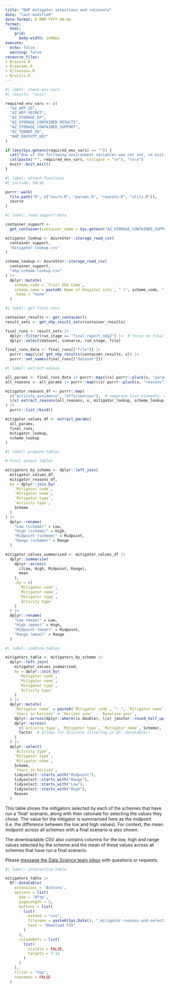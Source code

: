 ```yaml
---
title: "NHP mitigator selections and rationale"
date: "last-modified"
date-format: D MMM YYYY HH:mm
format:
  html:
    grid:
      body-width: 1400px
execute:
  echo: false
  warning: false
resource_files:
- R/azure.R
- R/params.R
- R/reasons.R
- R/utils.R
---
```


```r
#| label: check-env-vars
#| results: "asis"

required_env_vars <- c(
  "AZ_APP_ID",
  "AZ_APP_SECRET",
  "AZ_STORAGE_EP",
  "AZ_STORAGE_CONTAINER_RESULTS",
  "AZ_STORAGE_CONTAINER_SUPPORT",
  "AZ_TENANT_ID",
  "NHP_ENCRYPT_KEY"
)

if (any(Sys.getenv(required_env_vars) == "")) {
  cat("One of the following environment variables was not set, so exiting \n\n")
  cat(paste("*", required_env_vars, collapse = "\n"), "\n\n")
  knitr::knit_exit() 
}
```

```r
#| label: attach-functions
#| include: FALSE

purrr::walk(
  file.path("R", c("azure.R", "params.R", "reasons.R", "utils.R")),
  source
)
```

```r
#| label: read-support-data

container_support <- 
  get_container(container_name = Sys.getenv("AZ_STORAGE_CONTAINER_SUPPORT"))

mitigator_lookup <- AzureStor::storage_read_csv(
  container_support,
  "mitigator-lookup.csv"
)

scheme_lookup <- AzureStor::storage_read_csv(
  container_support,
  "nhp-scheme-lookup.csv"
) |> 
  dplyr::mutate(
    scheme_code = `Trust ODS Code`,
    scheme_name = paste0(`Name of Hospital site`, " (", scheme_code, ")"),
    .keep = "none"
  )
```

```r
#| label: get-final-runs

container_results <- get_container()
result_sets <- get_nhp_result_sets(container_results)

final_runs <- result_sets |>
  dplyr::filter(run_stage == "final_report_ndg2") |>  # focus on final reports
  dplyr::select(dataset, scenario, run_stage, file)

final_runs_data <- final_runs[["file"]] |>
  purrr::map(\(x) get_nhp_results(container_results, x)) |>
  purrr::set_names(final_runs[["dataset"]])
```

```r
#| label: extract-values

all_params <- final_runs_data |> purrr::map(\(x) purrr::pluck(x, "params"))
all_reasons <- all_params |> purrr::map(\(x) purrr::pluck(x, "reasons"))

mitigator_reasons_df <- purrr::map(
  c("activity_avoidance", "efficiencies"),  # separate list elements, need both
  \(x) extract_reasons(all_reasons, x, mitigator_lookup, scheme_lookup)
) |>
  purrr::list_rbind()

mitigator_values_df <- extract_params(
  all_params,
  final_runs,
  mitigator_lookup,
  scheme_lookup
)
```

```r
#| label: prepare-tables

# Final output tables

mitigators_by_scheme <- dplyr::left_join(
  mitigator_values_df,
  mitigator_reasons_df,
  by = dplyr::join_by(
    `Mitigator code`,
    `Mitigator name`,
    `Mitigator type`,
    `Activity type`,
    Scheme
  )
) |>
  dplyr::rename(
    "Low (scheme)" = Low,
    "High (scheme)" = High,
    "Midpoint (scheme)" = Midpoint,
    "Range (scheme)" = Range
  )

mitigator_values_summarised <- mitigator_values_df |>
  dplyr::summarise(
    dplyr::across(
      c(Low, High, Midpoint, Range),
      mean
    ),
    .by = c(
      `Mitigator code`,
      `Mitigator name`,
      `Mitigator type`,
      `Activity type`
    )
  ) |>
  dplyr::rename(
    "Low (mean)" = Low,
    "High (mean)" = High,
    "Midpoint (mean)" = Midpoint,
    "Range (mean)" = Range
  )
```

```r
#| label: combine-tables

mitigators_table <- mitigators_by_scheme |>
  dplyr::left_join(
    mitigator_values_summarised,
    by = dplyr::join_by(
      `Mitigator code`,
      `Mitigator name`,
      `Mitigator type`,
      `Activity type`
    )
  ) |>
  dplyr::mutate(
    `Mitigator name` = paste0(`Mitigator code`, ": ", `Mitigator name`),
    `Years in horizon` = `Horizon year` - `Baseline year`,
    dplyr::across(dplyr::where(is.double), \(x) janitor::round_half_up(x, 3)),
    dplyr::across(
      c(`Activity type`, `Mitigator type`, `Mitigator name`, Scheme),
      factor  # allows for discrete filtering in DT::datatable()
    )
  ) |>
  dplyr::select(
    `Activity type`,
    `Mitigator type`,
    `Mitigator name`,
    Scheme,
    `Years in horizon`,
    tidyselect::starts_with("Midpoint"),
    tidyselect::starts_with("Range"),
    tidyselect::starts_with("Low"),
    tidyselect::starts_with("High"),
    Reason
  )
```

This table shows the mitigators selected by each of the schemes that have run a 'final' scenario, along with their rationale for selecting the values they chose. The value for the mitigator is summarised here as the midpoint (i.e. the difference between the low and high values). For context, the mean midpoint across all schemes with a final scenario is also shown.

The downloadable CSV also contains columns for the low, high and range values selected by the scheme and the mean of these values across all schemes that have run a final scenario.

Please [message the Data Science team inbox](mailto:mlcsu.su.datascience@nhs.net) with questions or requests.

```r
#| label: interactive-table

mitigators_table |>
  DT::datatable(
    extensions = 'Buttons',
    options = list(
      dom = 'Bftp',
      pageLength = 5,
      buttons = list( 
        list(
          extend = "csv",   
          filename = paste0(Sys.Date(), "_mitigator-reasons-and-selections"),
          text = "Download CSV"
        )
      ),
      columnDefs = list(
        list(
          visible = FALSE, 
          targets = 7:12
        )
      )
    ),
    filter = "top",
    rownames = FALSE
  )
```
